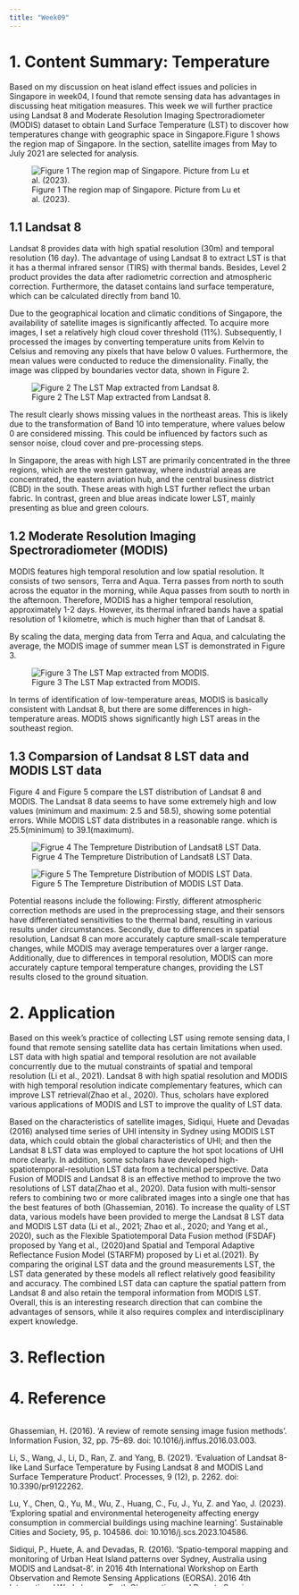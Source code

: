 ```yaml
---
title: "Week09"
---
```


# 1. Content Summary: Temperature {.unnumbered}

Based on my discussion on heat island effect issues and policies in Singapore in week04, I found that remote sensing data has advantages in discussing heat mitigation measures. This week we will further practice using Landsat 8 and Moderate Resolution Imaging Spectroradiometer (MODIS) dataset to obtain Land Surface Temperature (LST) to discover how temperatures change with geographic space in Singapore.Figure 1 shows the region map of Singapore. In the section, satellite images from May to July 2021 are selected for analysis.

![Figure 1 The region map of Singapore. Picture from Lu et al. (2023).](source/week09/Figure%201.jpg)

## 1.1 Landsat 8 {.unnumbered}

Landsat 8 provides data with high spatial resolution (30m) and temporal resolution (16 day). The advantage of using Landsat 8 to extract LST is that it has a thermal infrared sensor (TIRS) with thermal bands. Besides, Level 2 product provides the data after radiometric correction and atmospheric correction. Furthermore, the dataset contains land surface temperature, which can be calculated directly from band 10.

Due to the geographical location and climatic conditions of Singapore, the availability of satellite images is significantly affected. To acquire more images, I set a relatively high cloud cover threshold (11%). Subsequently, I processed the images by converting temperature units from Kelvin to Celsius and removing any pixels that have below 0 values. Furthermore, the mean values were conducted to reduce the dimensionality. Finally, the image was clipped by boundaries vector data, shown in Figure 2.

![Figure 2 The LST Map extracted from Landsat 8.](source/week09/Figure%202.png)

The result clearly shows missing values in the northeast areas. This is likely due to the transformation of Band 10 into temperature, where values below 0 are considered missing. This could be influenced by factors such as sensor noise, cloud cover and pre-processing steps.

In Singapore, the areas with high LST are primarily concentrated in the three regions, which are the western gateway, where industrial areas are concentrated, the eastern aviation hub, and the central business district (CBD) in the south. These areas with high LST further reflect the urban fabric. In contrast, green and blue areas indicate lower LST, mainly presenting as blue and green colours.

## 1.2 Moderate Resolution Imaging Spectroradiometer (MODIS) {.unnumbered}

MODIS features high temporal resolution and low spatial resolution. It consists of two sensors, Terra and Aqua. Terra passes from north to south across the equator in the morning, while Aqua passes from south to north in the afternoon. Therefore, MODIS has a higher temporal resolution, approximately 1-2 days. However, its thermal infrared bands have a spatial resolution of 1 kilometre, which is much higher than that of Landsat 8.

By scaling the data, merging data from Terra and Aqua, and calculating the average, the MODIS image of summer mean LST is demonstrated in Figure 3.

![Figure 3 The LST Map extracted from MODIS.](source/week09/Figure%203.png)

In terms of identification of low-temperature areas, MODIS is basically consistent with Landsat 8, but there are some differences in high-temperature areas. MODIS shows significantly high LST areas in the southeast region.

## 1.3 Comparsion of Landsat 8 LST data and MODIS LST data  {.unnumbered}

Figure 4 and Figure 5 compare the LST distribution of Landsat 8 and MODIS. The Landsat 8 data seems to have some extremely high and low values (minimum and maximum: 2.5 and 58.5), showing some potential errors. While MODIS LST data distributes in a reasonable range. which is 25.5(minimum) to 39.1(maximum).

![Figrue 4 The Tempreture Distribution of Landsat8 LST Data.](source/week09/1.png)

![Figure 5 The Tempreture Distribution of MODIS LST Data.](source/week09/2.png)

Potential reasons include the following: Firstly, different atmospheric correction methods are used in the preprocessing stage, and their sensors have differentiated sensitivities to the thermal band, resulting in various results under circumstances. Secondly, due to differences in spatial resolution, Landsat 8 can more accurately capture small-scale temperature changes, while MODIS may average temperatures over a larger range. Additionally, due to differences in temporal resolution, MODIS can more accurately capture temporal temperature changes, providing the LST results closed to the ground situation.

# 2. Application {.unnumbered}

Based on this week's practice of collecting LST using remote sensing data, I found that remote sensing satellite data has certain limitations when used. LST data with high spatial and temporal resolution are not available concurrently due to the mutual constraints of spatial and temporal resolution (Li et al., 2021). Landsat 8 with high spatial resolution and MODIS with high temporal resolution indicate complementary features, which can improve LST retrieval(Zhao et al., 2020). Thus, scholars have explored various applications of MODIS and LST to improve the quality of LST data.

Based on the characteristics of satellite images, Sidiqui, Huete and Devadas (2016) analysed time series of UHI intensity in Sydney using MODIS LST data, which could obtain the global characteristics of UHI; and then the Landsat 8 LST data was employed to capture the hot spot locations of UHI more clearly. In addition, some scholars have developed high-spatiotemporal-resolution LST data from a technical perspective. Data Fusion of MODIS and Landsat 8 is an effective method to improve the two resolutions of LST data(Zhao et al., 2020). Data fusion with multi-sensor refers to combining two or more calibrated images into a single one that has the best features of both (Ghassemian, 2016). To increase the quality of LST data, various models have been provided to merge the Landsat 8 LST data and MODIS LST data (Li et al., 2021; Zhao et al., 2020; and Yang et al., 2020), such as the Flexible Spatiotemporal Data Fusion method (FSDAF) proposed by Yang et al., (2020)and Spatial and Temporal Adaptive Reflectance Fusion Model (STARFM) proposed by Li et al.(2021). By comparing the original LST data and the ground measurements LST, the LST data generated by these models all reflect relatively good feasibility and accuracy. The combined LST data can capture the spatial pattern from Landsat 8 and also retain the temporal information from MODIS LST. Overall, this is an interesting research direction that can combine the advantages of sensors, while it also requires complex and interdisciplinary expert knowledge.

# 3. Reflection {.unnumbered}

# 4. Reference {.unnumbered}

::: {style="overflow-y: scroll; height: 300px;"}
Ghassemian, H. (2016). 'A review of remote sensing image fusion methods'. Information Fusion, 32, pp. 75--89. doi: 10.1016/j.inffus.2016.03.003.

Li, S., Wang, J., Li, D., Ran, Z. and Yang, B. (2021). 'Evaluation of Landsat 8-like Land Surface Temperature by Fusing Landsat 8 and MODIS Land Surface Temperature Product'. Processes, 9 (12), p. 2262. doi: 10.3390/pr9122262.

Lu, Y., Chen, Q., Yu, M., Wu, Z., Huang, C., Fu, J., Yu, Z. and Yao, J. (2023). 'Exploring spatial and environmental heterogeneity affecting energy consumption in commercial buildings using machine learning'. Sustainable Cities and Society, 95, p. 104586. doi: 10.1016/j.scs.2023.104586.

Sidiqui, P., Huete, A. and Devadas, R. (2016). 'Spatio-temporal mapping and monitoring of Urban Heat Island patterns over Sydney, Australia using MODIS and Landsat-8'. in 2016 4th International Workshop on Earth Observation and Remote Sensing Applications (EORSA). 2016 4th International Workshop on Earth Observation and Remote Sensing Applications (EORSA), Guangzhou, China: IEEE, pp. 217--221. doi: 10.1109/EORSA.2016.7552800.

Yang, H., Xi, C., Zhao, X., Mao, P., Wang, Z., Shi, Y., He, T. and Li, Z. (2020). 'Measuring the Urban Land Surface Temperature Variations Under Zhengzhou City Expansion Using Landsat-Like Data'. Remote Sensing, 12 (5), p. 801. doi: 10.3390/rs12050801.

Zhao, G., Zhang, Y., Tan, J., Li, C. and Ren, Y. (2020). 'A Data Fusion Modeling Framework for Retrieval of Land Surface Temperature from Landsat-8 and MODIS Data'. Sensors, 20 (15), p. 4337. doi: 10.3390/s20154337.
::: 
